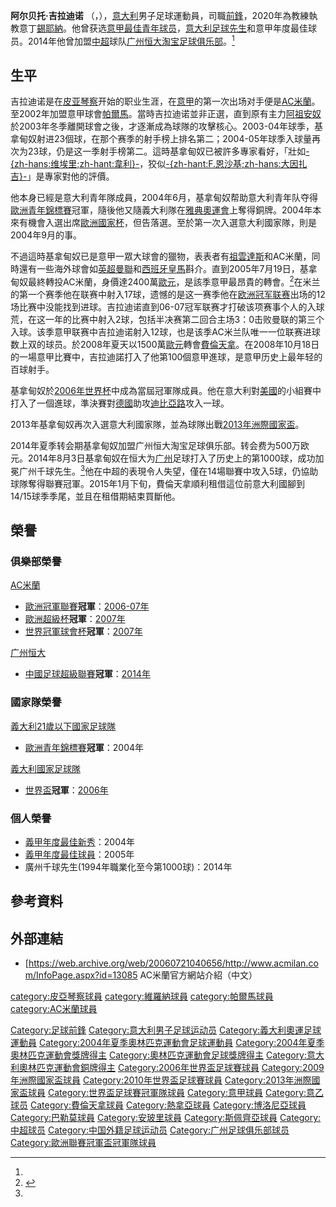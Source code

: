 {{noteTA
|G1=意甲
|G2=football
|G3=uefa
|T=zh-hans:阿尔贝托·吉拉迪诺;zh-hk:艾拔圖·基拿甸奴;zh-tw:阿爾貝托·吉拉迪諾;
|1=zh-hans:阿尔贝托·吉拉迪诺;zh-hk:艾拔圖·基拿甸奴;zh-tw:阿爾貝托·吉拉迪諾;
|2=zh-hans:吉拉迪诺;zh-hk:基拿甸奴;zh-tw:吉拉迪諾;
}}
{{Infobox football biography
| name               = 阿尔贝托·吉拉迪诺<br>''Alberto Gilardino''
| image              = Alberto Gilardino.jpg
| fullname           = Alberto Gilardino<ref>{{cite web|title=FIFA World Cup South Africa 2010 – List of Players|url=http://www.fifa.com/mm/document/tournament/competition/01/22/85/78/fwc_2010_squadlists.pdf|publisher=Fédération Internationale de Football Association (FIFA)|accessdate=5 June 2013|format=PDF|archive-date=2020-05-17|archive-url=https://web.archive.org/web/20200517205300/https://www.fifa.com/mm/document/tournament/competition/01/22/85/78/fwc_2010_squadlists.pdf|dead-url=yes}}</ref>
| birth_date         = {{birth date and age|1982|7|5|df=y}}
| birth_place        = 意大利[[比耶拉|比耶拉]]
| height             = {{convert|1.84|m|abbr=on}}<ref>{{cite web|title=Alberto Gilardino|url=http://www.empolicalcio.net/gilardino-alberto.htm|website=Empoli F.C.|accessdate=26 December 2016|language=it|archive-url=https://web.archive.org/web/20161226215456/http://www.empolicalcio.net/gilardino-alberto.htm|archive-date=2016-12-26|dead-url=yes}}</ref>
| nickname    = ''Gila'', ''Gilagol'' 
| currentclub        = 
| clubnumber         = 
| position    = [[前锋_(足球)|前锋]] 
| youthyears1        = 1997–1999 |youthclubs1   = [[皮亚琴察足球俱乐部|皮亚琴察]]
| years1             = 1999–2000 |clubs1   = [[皮亚琴察足球俱乐部|皮亚琴察]]           |caps1 = 17  |goals1 = 3
| years2             = 2000–2002 |clubs2   = [[維羅納足球俱樂部|維羅納]]          |caps2 = 39  |goals2 = 5
| years3             = 2002–2005 |clubs3   = [[帕爾馬足球會|帕爾馬]]                   |caps3 = 96  |goals3 = 50
| years4             = 2005–2008 |clubs4   = [[AC米兰|AC米兰]]                   |caps4 = 94  |goals4 = 36
| years5             = 2008–2012 |clubs5   = [[佛罗伦萨足球俱乐部|佛罗伦萨]]          |caps5 = 118 |goals5 = 48
| years6             = 2012–2014 |clubs6   = [[热那亚板球与足球俱乐部|热那亚]]                 |caps6 = 50  |goals6 = 19
| years7             = 2012–2013 |clubs7   = → [[博洛尼亚足球俱乐部|博洛尼亚]] |caps7 = 36  |goals7 = 13
| years8             = 2014–2015 |clubs8   = [[广州恒大淘宝足球俱乐部|广州恒大]]  |caps8 = 14  |goals8 = 5
| years9             = 2015      |clubs9   = → [[佛罗伦萨足球俱乐部|佛罗伦萨]] (loan)              |caps9 = 14  |goals9 = 4
| years10            = 2015–2016 |clubs10 = [[巴勒莫足球俱樂部|巴勒莫]]                    |caps10 = 33 |goals10 = 10
| years11            = 2016–2017 |clubs11 = [[恩波利足球俱乐部|恩波利]]                               |caps11 = 14 |goals11 = 0
| years12            = 2017      |clubs12 = [[佩斯卡拉足球俱乐部|佩斯卡拉]]                     |caps12 = 3  |goals12 = 0
| years13            = 2017–2018 |clubs13 = [[斯佩齊亞足球俱樂部|斯佩齊亞]]                             |caps13 = 16 |goals13 = 6
| totalcaps          = 544
| totalgoals         = 199
| nationalyears1 = 2000–2004 |nationalteam1 = [[義大利21歲以下國家足球隊|義大利U21]] |nationalcaps1 = 30 |nationalgoals1 = 19
| nationalyears2 = 2004–2013 |nationalteam2 = [[意大利國家足球隊|意大利]]                  |nationalcaps2 = 57 |nationalgoals2 = 19
| manageryears1 = 2019 
| manageryears2 = 2019–2020
| manageryears3 = 2020–2021
| managerclubs1 = Rezzato
| managerclubs2 = [[維塞利足球俱樂部|維塞利 ''1892'']]
| managerclubs3 = [[錫耶納足球俱樂部|錫耶納]]
| pcupdate    = 2015.01.26
| ntupdate    = 2013.09.06
| medaltemplates     = {{MedalCountry|{{ITA}} }}
{{MedalSport|足球}}
{{MedalCompetition |[[夏季奥林匹克运动会足球比赛|夏季奥林匹克运动会]]}}
{{MedalBronze|[[2004年夏季奧林匹克運動會|2004年雅典]]|}}
{{MedalCompetition |[[歐洲U-21足球錦標賽|歐洲U-21足球錦標賽]]}}
{{Medal|Winner|[[2004_UEFA_European_Under-21_Championship|2004年德國]]|}}
{{MedalCompetition |[[世界盃足球賽|世界盃足球賽]]}}
{{Medal|Winner|[[2006年世界盃足球賽|2006年德國]]|}}
{{MedalCompetition |[[国际足联联合会杯|国际足联联合会杯]]}}
{{Medal|3rd|[[2013年洲際國家盃|2013年巴西]]|}}
}}

'''阿尔贝托·吉拉迪诺''' （{{lang-it|Alberto Gilardino}}，{{bd|1982年|7月5日|catidx=Gilardino, Alberto}}），[[意大利|意大利]]男子足球運動員，司職[[前鋒|前鋒]]，2020年為教練執教意丁[[錫耶納足球俱樂部|錫耶納]]。他曾获选[[意甲最佳青年球员|意甲最佳青年球员]]，[[意大利足球先生|意大利足球先生]]和意甲年度最佳球员。2014年他曾加盟[[中超|中超]]球队[[广州恒大淘宝足球俱乐部|广州恒大淘宝足球俱乐部]]。<ref name=gz/>

==生平==
吉拉迪诺是在[[皮亚琴察|皮亚琴察]]开始的职业生涯，在[[意甲|意甲]]的第一次出场对手便是[[AC米蘭|AC米蘭]]。至2002年加盟意甲球會[[帕爾馬足球俱樂部|帕爾馬]]。當時吉拉迪诺並非正選，直到原有主力[[阿祖安奴|阿祖安奴]]於2003年冬季離開球會之後，才逐漸成為球隊的攻擊核心。2003-04年球季，基拿甸奴射进23個球，在那个赛季的射手榜上排名第二；2004-05年球季入球量再次为23球，仍是这一季射手榜第二。這時基拿甸奴已被許多專家看好，「壯如[[克里斯蒂安·维耶里|-{zh-hans:维埃里;zh-hant:韋利}-]]，狡似[[菲利波·因扎吉|-{zh-hant:F.恩沙基;zh-hans:大因扎吉}-]]」是專家對他的評價。

他本身已經是意大利青年隊成員，2004年6月，基拿甸奴帮助意大利青年队夺得[[歐洲U-21足球錦標賽|歐洲青年錦標賽]]冠軍，隨後他又隨義大利隊在[[2004年夏季奧林匹克運動會足球比賽|雅典奧運會]]上奪得銅牌。2004年本來有機會入選出席[[歐洲國家杯|歐洲國家杯]]，但告落選。至於第一次入選意大利國家隊，則是2004年9月的事。

不過這時基拿甸奴已是意甲一眾大球會的獵物，表表者有[[祖雲達斯|祖雲達斯]]和AC米蘭，同時還有一些海外球會如[[英超|英超]][[曼聯|曼聯]]和[[西班牙|西班牙]][[皇馬|皇馬]]斟介。直到2005年7月19日，基拿甸奴最終轉投AC米蘭，身價達2400萬[[歐元|歐元]]，是該季意甲最昂貴的轉會。<ref>{{cite web|title=意甲重要转会尘埃落定 吉拉迪诺正式加盟AC米兰|url=http://www.southcn.com/sports/hot2/200507190167.htm|work=南方网|accessdate=2014-07-11|archive-date=2015-09-24|archive-url=https://web.archive.org/web/20150924120039/http://www.southcn.com/sports/hot2/200507190167.htm|dead-url=no}}</ref>在米兰的第一个赛季他在联赛中射入17球，遗憾的是这一赛季他在[[欧洲冠军联赛|欧洲冠军联赛]]出场的12场比赛中没能找到进球。吉拉迪诺直到06-07冠军联赛才打破该项赛事个人的入球荒，在这一年的比赛中射入2球，包括半决赛第二回合主场3：0击败曼联的第三个入球。该季意甲联赛中吉拉迪诺射入12球，也是该季AC米兰队唯一一位联赛进球数上双的球员。於2008年夏天以1500萬[[歐元|歐元]]轉會[[佛罗伦萨足球俱乐部|費倫天拿]]。在2008年10月18日的一場意甲比賽中，吉拉迪諾打入了他第100個意甲進球，是意甲历史上最年轻的百球射手。

基拿甸奴於[[2006年世界杯|2006年世界杯]]中成為當屆冠軍隊成員。他在意大利對[[美国国家足球队|美國]]的小組賽中打入了一個進球，準決賽對[[德国国家足球队|德國]]助攻[[迪比亞路|迪比亞路]]攻入一球。

2013年基拿甸奴再次入選意大利國家隊，並為球隊出戰[[2013年洲際國家盃|2013年洲際國家盃]]。

2014年夏季转会期基拿甸奴加盟广州恒大淘宝足球俱乐部。转会费为500万欧元。2014年8月3日基拿甸奴在恒大为[[广州|广州]]足球打入了历史上的第1000球，成功加冕广州千球先生。<ref name=gz/>他在中超的表現令人失望，僅在14場聯賽中攻入5球，仍協助球隊奪得聯賽冠軍。2015年1月下旬，費倫天拿順利租借這位前意大利國腳到14/15球季季尾，並且在租借期結束買斷他。

==榮譽==
===俱樂部榮譽===
[[AC米蘭|AC米蘭]]
*[[歐洲冠軍聯賽|歐洲冠軍聯賽]]'''冠軍'''：[[2006年至2007年歐洲冠軍聯賽|2006-07年]]
*[[歐洲超級杯|歐洲超級杯]]'''冠軍'''：[[2007年歐洲超級盃|2007年]]
*[[世界冠軍球會杯|世界冠軍球會杯]]'''冠軍'''：[[2007年國際足總俱樂部世界盃|2007年]]
[[廣州恆大足球俱樂部|广州恒大]]
*[[中國足球超級聯賽|中國足球超級聯賽]]'''冠軍'''：[[2014年中國足球超級聯賽|2014年]]

===國家隊榮譽===
[[義大利21歲以下國家足球隊|義大利21歲以下國家足球隊]]
*[[歐洲U-21足球錦標賽|歐洲青年錦標賽]]'''冠軍'''：2004年 
[[義大利國家足球隊|義大利國家足球隊]] 
*[[世界盃|世界盃]]'''冠軍'''：[[2006年國際足總世界盃|2006年]] 

===個人榮譽===
*[[義大利足球甲級聯賽最佳青年球員|義甲年度最佳新秀]]：2004年
*[[義大利足球甲級聯賽足球先生|義甲年度最佳球員]]：2005年
*廣州千球先生(1994年職業化至今第1000球)：2014年

==參考資料==
{{reflist}}

== 外部連結 ==
* [https://web.archive.org/web/20060721040656/http://www.acmilan.com/InfoPage.aspx?id=13085 AC米蘭官方網站介紹（中文）
{{2006年世界盃足球賽意大利參賽名單}}
{{2009年聯合會盃意大利參賽名單}}
{{2010年世界盃足球賽意大利參賽名單}}
{{2013年聯合會盃足球賽意大利參賽名單}}
{{意甲足球先生}}
{{DEFAULTSORT:Gilardino, Alberto}}
[[Category:足球前鋒|Category:足球前鋒]]
[[Category:意大利男子足球运动员|Category:意大利男子足球运动员]]
[[Category:義大利奧運足球運動員|Category:義大利奧運足球運動員]]
[[Category:2004年夏季奧林匹克運動會足球運動員|Category:2004年夏季奧林匹克運動會足球運動員]]
[[Category:2004年夏季奧林匹克運動會獎牌得主|Category:2004年夏季奧林匹克運動會獎牌得主]]
[[Category:奧林匹克運動會足球獎牌得主|Category:奧林匹克運動會足球獎牌得主]]
[[Category:意大利奧林匹克運動會銅牌得主|Category:意大利奧林匹克運動會銅牌得主]]
[[Category:2006年世界盃足球賽球員|Category:2006年世界盃足球賽球員]]
[[Category:2009年洲際國家盃球員|Category:2009年洲際國家盃球員]]
[[Category:2010年世界盃足球賽球員|Category:2010年世界盃足球賽球員]]
[[Category:2013年洲際國家盃球員|Category:2013年洲際國家盃球員]]
[[Category:世界盃足球賽冠軍隊球員|Category:世界盃足球賽冠軍隊球員]]
[[Category:意甲球員|Category:意甲球員]]
[[Category:意乙球员|Category:意乙球员]]
[[category:皮亞琴察球員|category:皮亞琴察球員]]
[[category:維羅納球員|category:維羅納球員]]
[[category:帕爾馬球員|category:帕爾馬球員]]
[[category:AC米蘭球員|category:AC米蘭球員]]
[[Category:費倫天拿球員|Category:費倫天拿球員]]
[[Category:熱拿亞球員|Category:熱拿亞球員]]
[[Category:博洛尼亞球員|Category:博洛尼亞球員]]
[[Category:巴勒莫球員|Category:巴勒莫球員]]
[[Category:安玻里球員|Category:安玻里球員]]
[[Category:斯佩齊亞球員|Category:斯佩齊亞球員]]
[[Category:中超球员|Category:中超球员]]
[[Category:中国外籍足球运动员|Category:中国外籍足球运动员]]
[[Category:广州足球俱乐部球员|Category:广州足球俱乐部球员]]
[[Category:歐洲聯賽冠軍盃冠軍隊球員|Category:歐洲聯賽冠軍盃冠軍隊球員]]